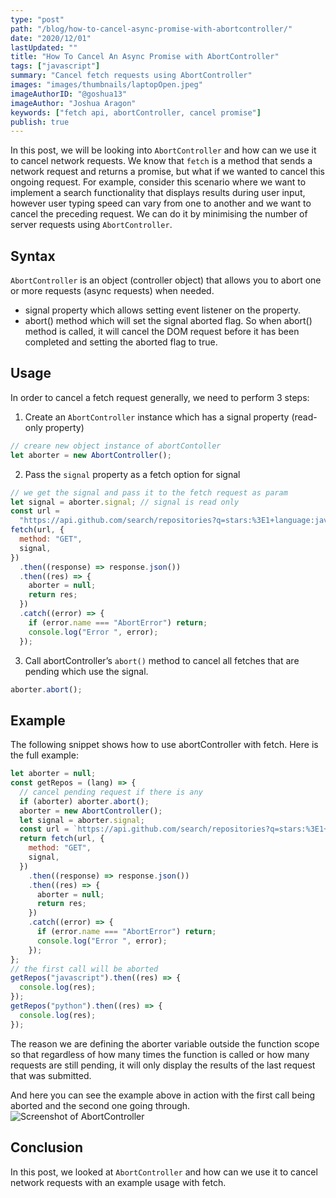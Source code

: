 ```yaml
---
type: "post"
path: "/blog/how-to-cancel-async-promise-with-abortcontroller/"
date: "2020/12/01"
lastUpdated: ""
title: "How To Cancel An Async Promise with AbortController"
tags: ["javascript"]
summary: "Cancel fetch requests using AbortController"
images: "images/thumbnails/laptopOpen.jpeg"
imageAuthorID: "@goshua13"
imageAuthor: "Joshua Aragon"
keywords: ["fetch api, abortController, cancel promise"]
publish: true
---
```


In this post, we will be looking into `AbortController` and how can we use it to cancel network requests.
We know that `fetch` is a method that sends a network request and returns a promise, but what if we wanted to cancel this ongoing request.
For example, consider this scenario where we want to implement a search functionality that displays results during user input, however user typing speed can vary from one to another and we want to cancel the preceding request. We can do it by minimising the number of server requests using `AbortController`.

## Syntax

`AbortController` is an object (controller object) that allows you to abort one or more requests (async requests) when needed.

- signal property which allows setting event listener on the property.
- abort() method which will set the signal aborted flag.
  So when abort() method is called, it will cancel the DOM request before it has been completed and setting the aborted flag to true.

## Usage

In order to cancel a fetch request generally, we need to perform 3 steps:

1. Create an `AbortController` instance which has a signal property (read-only property)

```javascript
// creare new object instance of abortContoller
let aborter = new AbortController();
```

2. Pass the `signal` property as a fetch option for signal

```javascript
// we get the signal and pass it to the fetch request as param
let signal = aborter.signal; // signal is read only
const url =
  "https://api.github.com/search/repositories?q=stars:%3E1+language:javascript&sort=stars&order=desc&type=Repositories";
fetch(url, {
  method: "GET",
  signal,
})
  .then((response) => response.json())
  .then((res) => {
    aborter = null;
    return res;
  })
  .catch((error) => {
    if (error.name === "AbortError") return;
    console.log("Error ", error);
  });
```

3. Call abortController’s `abort()` method to cancel all fetches that are pending which use the signal.

```javascript
aborter.abort();
```

## Example

The following snippet shows how to use abortController with fetch. Here is the full example:

```javascript
let aborter = null;
const getRepos = (lang) => {
  // cancel pending request if there is any
  if (aborter) aborter.abort();
  aborter = new AbortController();
  let signal = aborter.signal;
  const url = `https://api.github.com/search/repositories?q=stars:%3E1+language:${lang}&sort=stars&order=desc&type=Repositories`;
  return fetch(url, {
    method: "GET",
    signal,
  })
    .then((response) => response.json())
    .then((res) => {
      aborter = null;
      return res;
    })
    .catch((error) => {
      if (error.name === "AbortError") return;
      console.log("Error ", error);
    });
};
// the first call will be aborted
getRepos("javascript").then((res) => {
  console.log(res);
});
getRepos("python").then((res) => {
  console.log(res);
});
```

The reason we are defining the aborter variable outside the function scope so that regardless of how many times the function is called or how many requests are still pending, it will only display the results of the last request that was submitted.

And here you can see the example above in action with the first call being aborted and the second one going through.
![Screenshot of AbortController](./networkRequests.png)

## Conclusion

In this post, we looked at `AbortController` and how can we use it to cancel network requests with an example usage with fetch.
